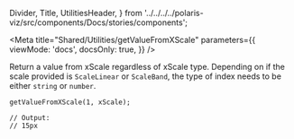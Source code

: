 
  Divider,
  Title,
  UtilitiesHeader,
} from '../../../../polaris-viz/src/components/Docs/stories/components';

<Meta
  title="Shared/Utilities/getValueFromXScale"
  parameters={{
    viewMode: 'docs',
    docsOnly: true,
  }}
/>

<UtilitiesHeader />

<Title type="h3">
  <code>getValueFromXScale()</code>
</Title>

<p>
  Return a value from xScale regardless of xScale type. Depending on if the
  scale provided is <code>ScaleLinear</code> or <code>ScaleBand</code>, the type
  of index needs to be either <code>string</code> or <code>number</code>.
</p>

```tsx
getValueFromXScale(1, xScale);

// Output:
// 15px
```
